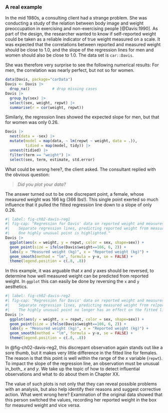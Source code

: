 ### A real example {#sec-davis}

In the mid 1980s, a consulting client had a strange problem.
She was conducting a study of the relation between body image and weight preoccupation in
exercising and non-exercising people [@Davis:1990]. As part of the design, the researcher
wanted to know if self-reported weight could be taken as a reliable indicator of
true weight measured on a scale. It was expected that the correlations between reported
and measured weight should be close to 1.0, and the slope of the regression lines
for men and women should also be close to 1.0. The data set is `car::Davis`.

She was therefore very surprise to see the following numerical results: For men,
the correlation was nearly perfect, but not so for women.

```r
data(Davis, package="carData")
Davis <- Davis |>
  drop_na()          # drop missing cases
Davis |>
  group_by(sex) |>
  select(sex, weight, repwt) |>
  summarise(r = cor(weight, repwt))
```

Similarly, the regression lines showed the expected slope for men, but that for women was only 0.26.

```r
Davis |>
  nest(data = -sex) |>
  mutate(model = map(data, ~ lm(repwt ~ weight, data = .)),
         tidied = map(model, tidy)) |>
  unnest(tidied) |>
  filter(term == "weight") |>
  select(sex, term, estimate, std.error)

```

What could be wrong here?, the client asked. The consultant replied with the obvious question:

> _Did you plot your data?_

The answer turned out to be one discrepant point, a female, whose measured weight was 166 kg
(366 lbs!). This single point exerted so much influence that it pulled the fitted regression line
down to a slope of only 0.26.

```r
#| label: fig-ch02-davis-reg1
#| fig-cap: "Regression for Davis' data on reported weight and measures weight for men and women.
#|    Separate regression lines, predicting reported weight from measured weight are shown for males and females.
#|    One highly unusual point is highlighted."
Davis |>
  ggplot(aes(x = weight, y = repwt, color = sex, shape=sex)) +
  geom_point(size = ifelse(Davis$weight==166, 6, 2)) +
  labs(y = "Measured weight (kg)", x = "Reported weight (kg)") +
  geom_smooth(method = "lm", formula = y~x, se = FALSE) +
  theme(legend.position = c(.8, .8))
```

In this example, it was arguable that $x$ and $y$ axes should be reversed, 
to determine how well measured weight can be predicted from reported weight.
In `ggplot` this can easily be done by reversing the `x` and `y` aesthetics.

```r
#| label: fig-ch02-davis-reg2
#| fig-cap: "Regression for Davis' data on reported weight and measures weight for men and women.
#|    Separate regression lines, predicting measured weight from re[ported] weight are shown for males and females.
#|    The highly unusual point no longer has an effect on the fitted lines."
Davis |>
  ggplot(aes(y = weight, x = repwt, color = sex, shape=sex)) +
  geom_point(size = ifelse(Davis$weight==166, 6, 2)) +
  labs(y = "Measured weight (kg)", x = "Reported weight (kg)") +
  geom_smooth(method = "lm", formula = y~x, se = FALSE) +
  theme(legend.position = c(.8, .8))
```

In @fig-ch02-davis-reg2, this discrepant observation again stands out like a sore thumb, but
it makes very little difference in the fitted line for females.
The reason is that this point is well within the range of the $x$ variable (`repwt`).
To impact the slope of the regression line, an observation must be unusual in_both_ $x$ and $y$.
We take up the topic of how to detect influential observations and what to do about them in 
Chapter XX.

The value of such plots is not only that they can reveal possible problems with an analysis,
but also help identify their reasons and suggest corrective action.
What went wrong here? Examination of the original data showed that this person switched
the values, recording her reported weight in the box for measured weight and vice versa.
